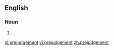 ==English==

===Noun===
{{en-noun}}

# {{alternative spelling of|prejudgment|lang=en}}

[[pl:prejudgement]]
[[vi:prejudgement]]
[[zh:prejudgement]]
